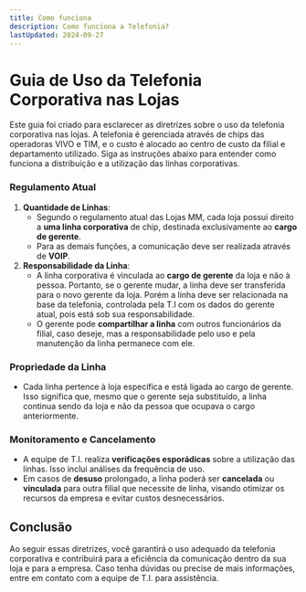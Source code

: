 ```yaml
---
title: Como funciona
description: Como funciona a Telefonia?
lastUpdated: 2024-09-27
---
```


# Guia de Uso da Telefonia Corporativa nas Lojas

Este guia foi criado para esclarecer as diretrizes sobre o uso da telefonia corporativa nas lojas. A telefonia é gerenciada através de chips das operadoras VIVO e TIM, e o custo é alocado ao centro de custo da filial e departamento utilizado. Siga as instruções abaixo para entender como funciona a distribuição e a utilização das linhas corporativas.

### Regulamento Atual

1. **Quantidade de Linhas**:
    - Segundo o regulamento atual das Lojas MM, cada loja possui direito a **uma linha corporativa** de chip, destinada exclusivamente ao **cargo de gerente**.
    - Para as demais funções, a comunicação deve ser realizada através de **VOIP**.
2. **Responsabilidade da Linha**:
    - A linha corporativa é vinculada ao **cargo de gerente** da loja e não à pessoa. Portanto, se o gerente mudar, a linha deve ser transferida para o novo gerente da loja. Porém a linha deve ser relacionada na base da telefonia, controlada pela T.I com os dados do gerente atual, pois está sob sua responsabilidade.
    - O gerente pode **compartilhar a linha** com outros funcionários da filial, caso deseje, mas a responsabilidade pelo uso e pela manutenção da linha permanece com ele.

### Propriedade da Linha

- Cada linha pertence à loja específica e está ligada ao cargo de gerente. Isso significa que, mesmo que o gerente seja substituído, a linha continua sendo da loja e não da pessoa que ocupava o cargo anteriormente.

### Monitoramento e Cancelamento

- A equipe de T.I. realiza **verificações esporádicas** sobre a utilização das linhas. Isso inclui análises da frequência de uso.
- Em casos de **desuso** prolongado, a linha poderá ser **cancelada** ou **vinculada** para outra filial que necessite de linha, visando otimizar os recursos da empresa e evitar custos desnecessários.

## Conclusão

Ao seguir essas diretrizes, você garantirá o uso adequado da telefonia corporativa e contribuirá para a eficiência da comunicação dentro da sua loja e para a empresa. Caso tenha dúvidas ou precise de mais informações, entre em contato com a equipe de T.I. para assistência.